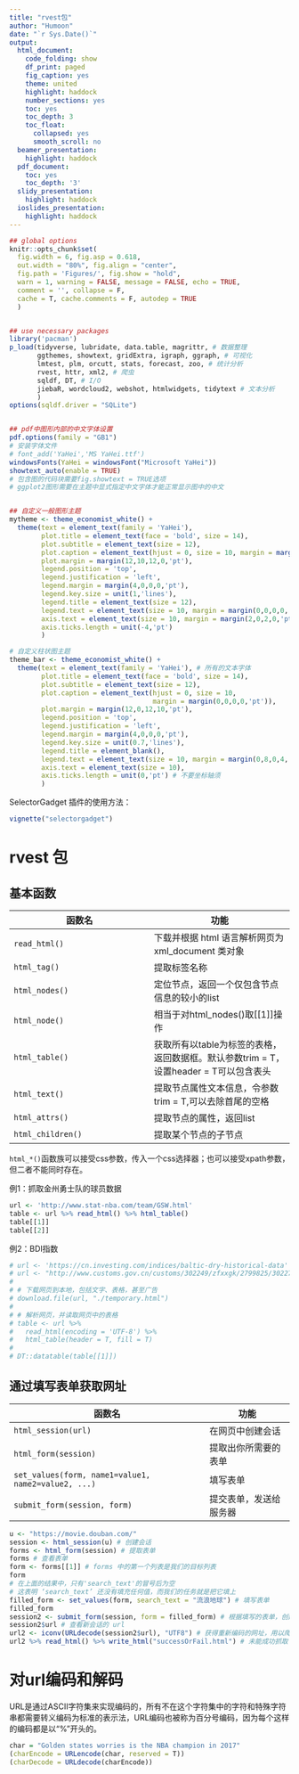 ```yaml
---
title: "rvest包"
author: "Humoon"
date: "`r Sys.Date()`"
output:
  html_document:
    code_folding: show
    df_print: paged
    fig_caption: yes
    theme: united
    highlight: haddock
    number_sections: yes
    toc: yes
    toc_depth: 3
    toc_float:
      collapsed: yes
      smooth_scroll: no
  beamer_presentation:
    highlight: haddock
  pdf_document:
    toc: yes
    toc_depth: '3'
  slidy_presentation:
    highlight: haddock
  ioslides_presentation:
    highlight: haddock
---
```


```r

## global options
knitr::opts_chunk$set(
  fig.width = 6, fig.asp = 0.618,
  out.width = "80%", fig.align = "center",
  fig.path = 'Figures/', fig.show = "hold",
  warn = 1, warning = FALSE, message = FALSE, echo = TRUE, 
  comment = '', collapse = F, 
  cache = T, cache.comments = F, autodep = TRUE
  )


## use necessary packages
library('pacman')
p_load(tidyverse, lubridate, data.table, magrittr, # 数据整理
       ggthemes, showtext, gridExtra, igraph, ggraph, # 可视化
       lmtest, plm, orcutt, stats, forecast, zoo, # 统计分析  
       rvest, httr, xml2, # 爬虫
       sqldf, DT, # I/O
       jiebaR, wordcloud2, webshot, htmlwidgets, tidytext # 文本分析
       )
options(sqldf.driver = "SQLite") 


## pdf中图形内部的中文字体设置
pdf.options(family = "GB1")
# 安装字体文件
# font_add('YaHei','MS YaHei.ttf')
windowsFonts(YaHei = windowsFont("Microsoft YaHei"))
showtext_auto(enable = TRUE)
# 包含图的代码块需要fig.showtext = TRUE选项
# ggplot2图形需要在主题中显式指定中文字体才能正常显示图中的中文


## 自定义一般图形主题
mytheme <- theme_economist_white() +
  theme(text = element_text(family = 'YaHei'),
        plot.title = element_text(face = 'bold', size = 14), 
        plot.subtitle = element_text(size = 12),
        plot.caption = element_text(hjust = 0, size = 10, margin = margin(2,0,0,0,'pt')),
        plot.margin = margin(12,10,12,0,'pt'),
        legend.position = 'top',
        legend.justification = 'left',
        legend.margin = margin(4,0,0,0,'pt'),
        legend.key.size = unit(1,'lines'),
        legend.title = element_text(size = 12),
        legend.text = element_text(size = 10, margin = margin(0,0,0,0,'pt')),
        axis.text = element_text(size = 10, margin = margin(2,0,2,0,'pt')),
        axis.ticks.length = unit(-4,'pt')
        )

# 自定义柱状图主题
theme_bar <- theme_economist_white() +
  theme(text = element_text(family = 'YaHei'), # 所有的文本字体
        plot.title = element_text(face = 'bold', size = 14), 
        plot.subtitle = element_text(size = 12),
        plot.caption = element_text(hjust = 0, size = 10,
                                    margin = margin(0,0,0,0,'pt')),
        plot.margin = margin(12,0,12,10,'pt'),
        legend.position = 'top',
        legend.justification = 'left',
        legend.margin = margin(4,0,0,0,'pt'),
        legend.key.size = unit(0.7,'lines'),
        legend.title = element_blank(),
        legend.text = element_text(size = 10, margin = margin(0,8,0,4,'pt')),
        axis.text = element_text(size = 10),
        axis.ticks.length = unit(0,'pt') # 不要坐标轴须
        )
```

SelectorGadget 插件的使用方法：
```r
vignette("selectorgadget")
```


# rvest 包

## 基本函数

函数名|功能
--|--
`read_html()`|下载并根据 html 语言解析网页为 xml_document 类对象 
`html_tag()`|提取标签名称
`html_nodes()`|定位节点，返回一个仅包含节点信息的较小的list
`html_node()`|相当于对html_nodes()取[[1]]操作
`html_table()`|获取所有以table为标签的表格，返回数据框。默认参数trim = T，设置header = T可以包含表头
`html_text()`|提取节点属性文本信息，令参数trim = T,可以去除首尾的空格
`html_attrs()`|提取节点的属性，返回list
`html_children()`|提取某个节点的子节点

`html_*()`函数族可以接受css参数，传入一个css选择器；也可以接受xpath参数，但二者不能同时存在。

例1：抓取金州勇士队的球员数据
```r
url <- 'http://www.stat-nba.com/team/GSW.html'
table <- url %>% read_html() %>% html_table()
table[[1]]
table[[2]]
```

例2：BDI指数
```r
# url <- 'https://cn.investing.com/indices/baltic-dry-historical-data'
# url <- "http://www.customs.gov.cn/customs/302249/zfxxgk/2799825/302274/302275/3511730/index.html"
# 
# # 下载网页到本地，包括文字、表格，甚至广告
# download.file(url, "./temporary.html") 
# 
# # 解析网页，并读取网页中的表格
# table <- url %>% 
#   read_html(encoding = 'UTF-8') %>% 
#   html_table(header = T, fill = T) 
# 
# DT::datatable(table[[1]])
```

## 通过填写表单获取网址

函数名|功能
--|--
`html_session(url)`|在网页中创建会话
`html_form(session)`|提取出你所需要的表单
`set_values(form, name1=value1, name2=value2, ...)`|填写表单
`submit_form(session, form)`|提交表单，发送给服务器


```r
u <- "https://movie.douban.com/"
session <- html_session(u) # 创建会话
forms <- html_form(session) # 提取表单
forms # 查看表单
form <- forms[[1]] # forms 中的第一个列表是我们的目标列表
form
# 在上面的结果中，只有'search_text'的冒号后为空
# 这表明 ‘search_text’ 还没有填充任何值，而我们的任务就是把它填上
filled_form <- set_values(form, search_text = "流浪地球") # 填写表单
filled_form
session2 <- submit_form(session, form = filled_form) # 根据填写的表单，创建新会话
session2$url # 查看新会话的 url
url2 <- iconv(URLdecode(session2$url), "UTF8") # 获得重新编码的网址，用以爬虫
url2 %>% read_html() %>% write_html("successOrFail.html") # 未能成功抓取
```

# 对url编码和解码

URL是通过ASCII字符集来实现编码的，所有不在这个字符集中的字符和特殊字符串都需要转义编码为标准的表示法，URL编码也被称为百分号编码，因为每个这样的编码都是以“%”开头的。

```r
char = "Golden states worries is the NBA champion in 2017"
(charEncode = URLencode(char, reserved = T))
(charDecode = URLdecode(charEncode))
```


